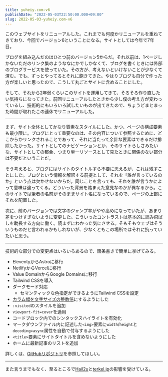 ```yaml
---
title: yuheiy.com-v6
publishDate: "2022-05-03T22:50:00.000+09:00"
slug: 2022-05-03-yuheiy.com-v6
---
```


このウェブサイトをリニューアルした。これまでも何度かリニューアルを重ねてきており、今回でバージョン6ということになる。サイトとしては今年で7年目。

ブログを組み込んだのはひとつ前のバージョン5からだ。それ以前は、1ページしかないただのリンク集のようななにかでしかなくて、ブログを書くときには外部のブログサービスを使っていた。その方が、考えないといけないことが少なくて済む。でも、ずっとやってるとそれに飽きてきた。やはりブログも自分で作った方が楽しいと思ったので、こうして丸ごとサイトに含めることにした。

そして、それから2年弱くらいこのサイトを運用してきて、そろそろ作り直したい気持ちになってきた。前回リニューアルしたときから少し僕の考え方が変わっているし、技術的にもいろいろ試したいものが出てきたので、ちょうどまとまった時間が取れたこの連休でリニューアルした。

---

まず、サイト全体としてかなり質素なスタイルにした。かつ、ページの構成要素も最小限に。ブログにとって重要なのは、その内容について参照するために、どこからかリンクされることであって、それに当たって余計な要素はできるだけ排除したかった。サイトとしてのナビゲーションとか、そのサイトらしさみたいな、サイトとしての都合、つまり単一リソースとして見たときに関係のない部分は不要だということだ。

そう考えると、ブログにはサイトのタイトルすら不要に思えるが、これは残すことにした。ブログという情報を解釈する前提として、それを「誰が言っているのか」という点は欠かせないからだ。同じことを言っても、それを誰が言うかによって意味は違ってくる。どういった背景を踏まえた意見なのかが異なるから。このサイトでは筆者の名前がそのままサイト名になっているので、ページの上部にそれを配置した。

次に、前のバージョンでは文字のジャンプ率がやや高めになっていたが、あまり差をつけすぎないように変更した。こういったコントラストは基本的に読み飛ばしを助長する方向に働く。読まずにわかった気にさせる。そもそもウェブはそういうものだと言われるかもしれないが、少なくともこの場所ではそれに抗っていたいと思う。

---

技術的な部分での変更点はいろいろあるので、箇条書きで簡単に挙げてみる。

- EleventyからAstroに移行
- NetlifyからVercelに移行
- Value DomainからGoogle Domainsに移行
- Tailwind CSSを導入
- ダークモード対応
	- セマンティックな色指定ができるようにTailwind CSSを設定
- [カラム幅を文字サイズの整数倍](https://terkel.jp/archives/2021/05/em-based-grid/)にするようにした
- `:visited`のスタイルを追加
- `viewport-fit=cover`を適用
- コードブロック内でのシンタックスハイライトを有効化
- マークダウンファイル内に記述した`<img>`要素に`width`/`height`と`decoding=async`属性を自動で付与するようにした
- `<title>`要素にサイトタイトルを含めないようにした
- ホームに最新記事のリストを追加

詳しくは、[GitHubリポジトリ](https://github.com/yuheiy/yuheiy.com-v6)を参照してほしい。

---

また言うまでもなく、至るところで[Hail2u](https://hail2u.net/)と[terkel.jp](https://terkel.jp/)の影響を受けている。
